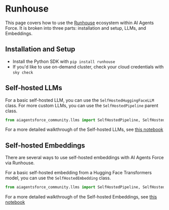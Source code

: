 # Runhouse

This page covers how to use the [Runhouse](https://github.com/run-house/runhouse) ecosystem within AI Agents Force.
It is broken into three parts: installation and setup, LLMs, and Embeddings.

## Installation and Setup
- Install the Python SDK with `pip install runhouse`
- If you'd like to use on-demand cluster, check your cloud credentials with `sky check`

## Self-hosted LLMs
For a basic self-hosted LLM, you can use the `SelfHostedHuggingFaceLLM` class. For more
custom LLMs, you can use the `SelfHostedPipeline` parent class.

```python
from aiagentsforce_community.llms import SelfHostedPipeline, SelfHostedHuggingFaceLLM
```

For a more detailed walkthrough of the Self-hosted LLMs, see [this notebook](/docs/integrations/llms/runhouse)

## Self-hosted Embeddings
There are several ways to use self-hosted embeddings with AI Agents Force via Runhouse.

For a basic self-hosted embedding from a Hugging Face Transformers model, you can use 
the `SelfHostedEmbedding` class.
```python
from aiagentsforce_community.llms import SelfHostedPipeline, SelfHostedHuggingFaceLLM
```

For a more detailed walkthrough of the Self-hosted Embeddings, see [this notebook](/docs/integrations/text_embedding/self-hosted)
